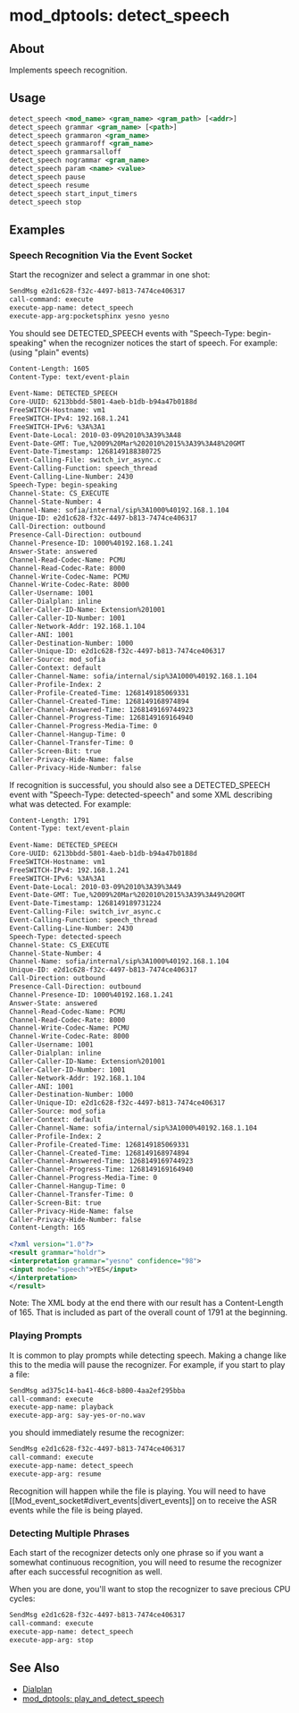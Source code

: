 
# mod_dptools: detect_speech 

 

## About

Implements speech recognition.

## Usage

```xml
detect_speech <mod_name> <gram_name> <gram_path> [<addr>]
detect_speech grammar <gram_name> [<path>]
detect_speech grammaron <gram_name>
detect_speech grammaroff <gram_name>
detect_speech grammarsalloff
detect_speech nogrammar <gram_name>
detect_speech param <name> <value>
detect_speech pause
detect_speech resume
detect_speech start_input_timers
detect_speech stop
```

## Examples

### Speech Recognition Via the Event Socket

Start the recognizer and select a grammar in one shot:

```xml
SendMsg e2d1c628-f32c-4497-b813-7474ce406317
call-command: execute
execute-app-name: detect_speech
execute-app-arg:pocketsphinx yesno yesno
```

You should see DETECTED\_SPEECH events with "Speech-Type: begin-speaking" when the recognizer notices the start of speech. For example: (using "plain" events)

```xml
Content-Length: 1605
Content-Type: text/event-plain
 
Event-Name: DETECTED_SPEECH
Core-UUID: 6213bbdd-5801-4aeb-b1db-b94a47b0188d
FreeSWITCH-Hostname: vm1
FreeSWITCH-IPv4: 192.168.1.241
FreeSWITCH-IPv6: %3A%3A1
Event-Date-Local: 2010-03-09%2010%3A39%3A48
Event-Date-GMT: Tue,%2009%20Mar%202010%2015%3A39%3A48%20GMT
Event-Date-Timestamp: 1268149188380725
Event-Calling-File: switch_ivr_async.c
Event-Calling-Function: speech_thread
Event-Calling-Line-Number: 2430
Speech-Type: begin-speaking
Channel-State: CS_EXECUTE
Channel-State-Number: 4
Channel-Name: sofia/internal/sip%3A1000%40192.168.1.104
Unique-ID: e2d1c628-f32c-4497-b813-7474ce406317
Call-Direction: outbound
Presence-Call-Direction: outbound
Channel-Presence-ID: 1000%40192.168.1.241
Answer-State: answered
Channel-Read-Codec-Name: PCMU
Channel-Read-Codec-Rate: 8000
Channel-Write-Codec-Name: PCMU
Channel-Write-Codec-Rate: 8000
Caller-Username: 1001
Caller-Dialplan: inline
Caller-Caller-ID-Name: Extension%201001
Caller-Caller-ID-Number: 1001
Caller-Network-Addr: 192.168.1.104
Caller-ANI: 1001
Caller-Destination-Number: 1000
Caller-Unique-ID: e2d1c628-f32c-4497-b813-7474ce406317
Caller-Source: mod_sofia
Caller-Context: default
Caller-Channel-Name: sofia/internal/sip%3A1000%40192.168.1.104
Caller-Profile-Index: 2
Caller-Profile-Created-Time: 1268149185069331
Caller-Channel-Created-Time: 1268149168974894
Caller-Channel-Answered-Time: 1268149169744923
Caller-Channel-Progress-Time: 1268149169164940
Caller-Channel-Progress-Media-Time: 0
Caller-Channel-Hangup-Time: 0
Caller-Channel-Transfer-Time: 0
Caller-Screen-Bit: true
Caller-Privacy-Hide-Name: false
Caller-Privacy-Hide-Number: false
```

If recognition is successful, you should also see a DETECTED\_SPEECH event with "Speech-Type: detected-speech" and some XML describing what was detected. For example:

```xml
Content-Length: 1791
Content-Type: text/event-plain
 
Event-Name: DETECTED_SPEECH
Core-UUID: 6213bbdd-5801-4aeb-b1db-b94a47b0188d
FreeSWITCH-Hostname: vm1
FreeSWITCH-IPv4: 192.168.1.241
FreeSWITCH-IPv6: %3A%3A1
Event-Date-Local: 2010-03-09%2010%3A39%3A49
Event-Date-GMT: Tue,%2009%20Mar%202010%2015%3A39%3A49%20GMT
Event-Date-Timestamp: 1268149189731224
Event-Calling-File: switch_ivr_async.c
Event-Calling-Function: speech_thread
Event-Calling-Line-Number: 2430
Speech-Type: detected-speech
Channel-State: CS_EXECUTE
Channel-State-Number: 4
Channel-Name: sofia/internal/sip%3A1000%40192.168.1.104
Unique-ID: e2d1c628-f32c-4497-b813-7474ce406317
Call-Direction: outbound
Presence-Call-Direction: outbound
Channel-Presence-ID: 1000%40192.168.1.241
Answer-State: answered
Channel-Read-Codec-Name: PCMU
Channel-Read-Codec-Rate: 8000
Channel-Write-Codec-Name: PCMU
Channel-Write-Codec-Rate: 8000
Caller-Username: 1001
Caller-Dialplan: inline
Caller-Caller-ID-Name: Extension%201001
Caller-Caller-ID-Number: 1001
Caller-Network-Addr: 192.168.1.104
Caller-ANI: 1001
Caller-Destination-Number: 1000
Caller-Unique-ID: e2d1c628-f32c-4497-b813-7474ce406317
Caller-Source: mod_sofia
Caller-Context: default
Caller-Channel-Name: sofia/internal/sip%3A1000%40192.168.1.104
Caller-Profile-Index: 2
Caller-Profile-Created-Time: 1268149185069331
Caller-Channel-Created-Time: 1268149168974894
Caller-Channel-Answered-Time: 1268149169744923
Caller-Channel-Progress-Time: 1268149169164940
Caller-Channel-Progress-Media-Time: 0
Caller-Channel-Hangup-Time: 0
Caller-Channel-Transfer-Time: 0
Caller-Screen-Bit: true
Caller-Privacy-Hide-Name: false
Caller-Privacy-Hide-Number: false
Content-Length: 165
 
<?xml version="1.0"?>
<result grammar="holdr">
<interpretation grammar="yesno" confidence="98">
<input mode="speech">YES</input>
</interpretation>
</result>
```

Note: The XML body at the end there with our result has a Content-Length of 165\. That is included as part of the overall count of 1791 at the beginning.

### Playing Prompts

It is common to play prompts while detecting speech. Making a change like this to the media will pause the recognizer. For example, if you start to play a file:

```xml
SendMsg ad375c14-ba41-46c8-b800-4aa2ef295bba
call-command: execute
execute-app-name: playback
execute-app-arg: say-yes-or-no.wav
```

you should immediately resume the recognizer:

```xml
SendMsg e2d1c628-f32c-4497-b813-7474ce406317
call-command: execute
execute-app-name: detect_speech
execute-app-arg: resume
```

Recognition will happen while the file is playing. You will need to have \[\[Mod\_event\_socket#divert\_events|divert\_events\]\] on to receive the ASR events while the file is being played.

### Detecting Multiple Phrases

Each start of the recognizer detects only one phrase so if you want a somewhat continuous recognition, you will need to resume the recognizer after each successful recognition as well.

When you are done, you'll want to stop the recognizer to save precious CPU cycles:

```xml
SendMsg e2d1c628-f32c-4497-b813-7474ce406317
call-command: execute
execute-app-name: detect_speech
execute-app-arg: stop
```

## See Also

* [Dialplan](../../Dialplan/index.mdx#0-about)
* [mod\_dptools: play\_and\_detect\_speech](./6586714.mdx#lua)


